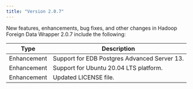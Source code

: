 ```yaml
---
title: "Version 2.0.7"
---
```



New features, enhancements, bug fixes, and other changes in Hadoop Foreign Data Wrapper 2.0.7 include the following:

| Type        | Description                                  |
| ----------- |--------------------------------------------- |
| Enhancement | Support for EDB Postgres Advanced Server 13. |
| Enhancement | Support for Ubuntu 20.04 LTS platform.       |
| Enhancement | Updated LICENSE file.
